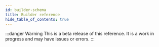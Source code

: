```yaml
---
id: builder-schema
title: Builder reference
hide_table_of_contents: true
---
```


:::danger Warning
This is a beta release of this reference. It is a work in progress and may have issues or errors.
:::


<SchemaReference schemaUrl="/schemas/Builder.schema.json" />

